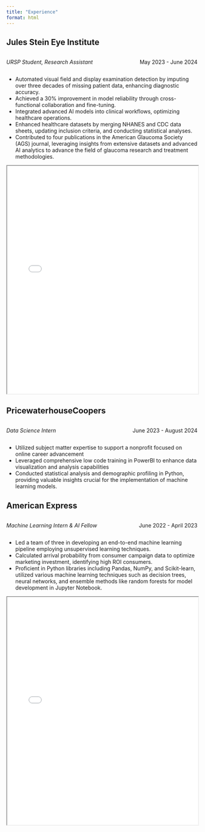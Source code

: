 ```yaml
---
title: "Experience"
format: html
---
```


## Jules Stein Eye Institute

::: {style="overflow: hidden;"}
::: {style="float: left;"}
*URSP Student, Research Assistant*
:::

::: {style="float: right;"}
May 2023 - June 2024

:::
:::

-   Automated visual field and display examination detection by imputing over three decades of missing patient data, enhancing diagnostic accuracy.
-   Achieved a 30% improvement in model reliability through cross-functional collaboration and fine-tuning.
-   Integrated advanced AI models into clinical workflows, optimizing healthcare operations.
-   Enhanced healthcare datasets by merging NHANES and CDC data sheets, updating inclusion criteria, and conducting statistical analyses.
-   Contributed to four publications in the American Glaucoma Society (AGS) journal, leveraging insights from extensive datasets and advanced AI analytics to advance the field of glaucoma research and treatment methodologies.

::: {#fig-RefCardR}
<iframe width="100%" height="600" src="Research Manuscript - Jane Zou.pdf">

</iframe>
:::

## PricewaterhouseCoopers

::: {style="overflow: hidden;"}
::: {style="float: left;"}
*Data Science Intern*
:::

::: {style="float: right;"}
June 2023 - August 2024
:::
:::

-   Utilized subject matter expertise to support a nonprofit focused on online career advancement
-   Leveraged comprehensive low code training in PowerBI to enhance data visualization and analysis capabilities
-   Conducted statistical analysis and demographic profiling in Python, providing valuable insights crucial for the implementation of machine learning models.

## American Express

::: {style="overflow: hidden;"}
::: {style="float: left;"}
*Machine Learning Intern & AI Fellow*
:::

::: {style="float: right;"}
June 2022 - April 2023
:::
:::

-   Led a team of three in developing an end-to-end machine learning pipeline employing unsupervised learning techniques.
-   Calculated arrival probability from consumer campaign data to optimize marketing investment, identifying high ROI consumers.
-   Proficient in Python libraries including Pandas, NumPy, and Scikit-learn, utilized various machine learning techniques such as decision trees, neural networks, and ensemble methods like random forests for model development in Jupyter Notebook.

::: {#fig-RefCardR}
<iframe width="100%" height="600" src="AI Studio Final Project - AMEX Arrival Probability.pdf">

</iframe>
:::
